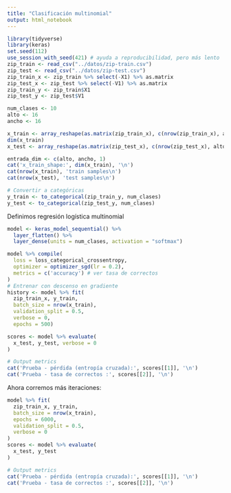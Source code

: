 ```yaml
---
title: "Clasificación multinomial"
output: html_notebook
---
```


```r
library(tidyverse)
library(keras)
set.seed(112)
use_session_with_seed(421) # ayuda a reproducibilidad, pero más lento
zip_train <- read_csv("../datos/zip-train.csv") 
zip_test <- read_csv("../datos/zip-test.csv")
zip_train_x <- zip_train %>% select(-X1) %>% as.matrix
zip_test_x <- zip_test %>% select(-V1) %>% as.matrix
zip_train_y <- zip_train$X1
zip_test_y <- zip_test$V1
```

```r
num_clases <- 10
alto <- 16
ancho <- 16

x_train <- array_reshape(as.matrix(zip_train_x), c(nrow(zip_train_x), alto, ancho, 1))
dim(x_train)
x_test <- array_reshape(as.matrix(zip_test_x), c(nrow(zip_test_x), alto, ancho,  1))

entrada_dim <- c(alto, ancho, 1)
cat('x_train_shape:', dim(x_train), '\n')
cat(nrow(x_train), 'train samples\n')
cat(nrow(x_test), 'test samples\n')

# Convertir a categóricas
y_train <- to_categorical(zip_train_y, num_clases)
y_test <- to_categorical(zip_test_y, num_clases)
```


Definimos regresión logística multinomial
```r
model <- keras_model_sequential() %>%
  layer_flatten() %>% 
  layer_dense(units = num_clases, activation = "softmax")
```


```r
model %>% compile(
  loss = loss_categorical_crossentropy,
  optimizer = optimizer_sgd(lr = 0.2),
  metrics = c('accuracy') # ver tasa de correctos
)
# Entrenar con descenso en gradiente
history <- model %>% fit(
  zip_train_x, y_train,
  batch_size = nrow(x_train),
  validation_split = 0.5,
  verbose = 0,
  epochs = 500)

```


```r
scores <- model %>% evaluate(
  x_test, y_test, verbose = 0
)

# Output metrics
cat('Prueba - pérdida (entropía cruzada):', scores[[1]], '\n')
cat('Prueba - tasa de correctos :', scores[[2]], '\n')

```

Ahora corremos más iteraciones:


```r
model %>% fit(
  zip_train_x, y_train,
  batch_size = nrow(x_train),
  epochs = 6000,
  validation_split = 0.5,
  verbose = 0
)
scores <- model %>% evaluate(
  x_test, y_test
)

# Output metrics
cat('Prueba - pérdida (entropía cruzada):', scores[[1]], '\n')
cat('Prueba - tasa de correctos :', scores[[2]], '\n')
```